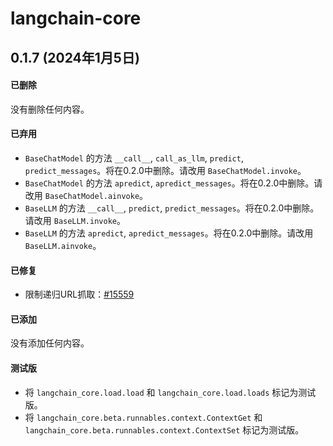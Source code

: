 
# langchain-core

## 0.1.7 (2024年1月5日)

#### 已删除

没有删除任何内容。

#### 已弃用

- `BaseChatModel` 的方法 `__call__`, `call_as_llm`, `predict`, `predict_messages`。将在0.2.0中删除。请改用 `BaseChatModel.invoke`。
- `BaseChatModel` 的方法 `apredict`, `apredict_messages`。将在0.2.0中删除。请改用 `BaseChatModel.ainvoke`。
- `BaseLLM` 的方法 `__call__`, `predict`, `predict_messages`。将在0.2.0中删除。请改用 `BaseLLM.invoke`。
- `BaseLLM` 的方法 `apredict`, `apredict_messages`。将在0.2.0中删除。请改用 `BaseLLM.ainvoke`。

#### 已修复

- 限制递归URL抓取：[#15559](https://github.com/langchain-ai/langchain/pull/15559)

#### 已添加

没有添加任何内容。

#### 测试版

- 将 `langchain_core.load.load` 和 `langchain_core.load.loads` 标记为测试版。
- 将 `langchain_core.beta.runnables.context.ContextGet` 和 `langchain_core.beta.runnables.context.ContextSet` 标记为测试版。

